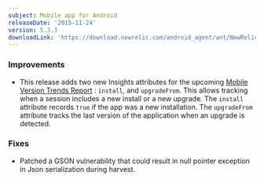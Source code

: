 ```yaml
---
subject: Mobile app for Android
releaseDate: '2015-11-24'
version: 5.3.3
downloadLink: 'https://download.newrelic.com/android_agent/ant/NewRelic_Android_Agent_5.3.3.zip'
---
```


### Improvements

* This release adds two new Insights attributes for the upcoming [Mobile Version Trends Report](https://blog.newrelic.com/2015/11/12/mobile-version-trends-report/) : `install`, and `upgradeFrom`. This allows tracking when a session includes a new install or a new upgrade. The `install` attribute records `true` if the app was a new installation. The `upgradeFrom` attribute tracks the last version of the application when an upgrade is detected.

### Fixes

* Patched a GSON vulnerability that could result in null pointer exception in Json serialization during harvest.
